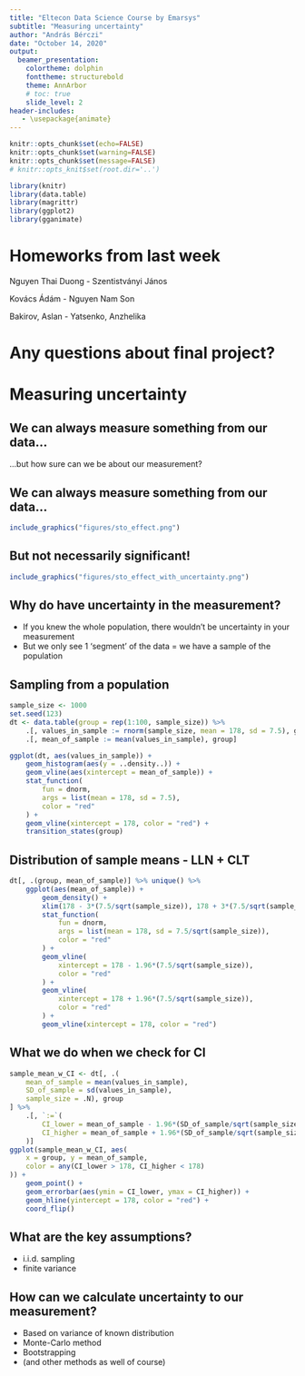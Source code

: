 ```yaml
---
title: "Eltecon Data Science Course by Emarsys"
subtitle: "Measuring uncertainty"
author: "András Bérczi"
date: "October 14, 2020"
output:
  beamer_presentation:
    colortheme: dolphin
    fonttheme: structurebold
    theme: AnnArbor
    # toc: true
    slide_level: 2
header-includes:
   - \usepackage{animate}
---
```


```r
knitr::opts_chunk$set(echo=FALSE)
knitr::opts_chunk$set(warning=FALSE)
knitr::opts_chunk$set(message=FALSE)
# knitr::opts_knit$set(root.dir='..')

library(knitr)
library(data.table)
library(magrittr)
library(ggplot2)
library(gganimate)
```

# Homeworks from last week

Nguyen Thai Duong - Szentistványi János

Kovács Ádám - Nguyen Nam Son

Bakirov, Aslan - Yatsenko, Anzhelika

# Any questions about final project?

# Measuring uncertainty

## We can always measure something from our data...

...but how sure can we be about our measurement?

## We can always measure something from our data...

```r
include_graphics("figures/sto_effect.png")
```

## But not necessarily significant!

```r
include_graphics("figures/sto_effect_with_uncertainty.png")
```

## Why do have uncertainty in the measurement?

- If you knew the whole population, there wouldn't be uncertainty in your measurement
- But we only see 1 'segment' of the data = we have a sample of the population

## Sampling from a population

```r
sample_size <- 1000
set.seed(123)
dt <- data.table(group = rep(1:100, sample_size)) %>%
    .[, values_in_sample := rnorm(sample_size, mean = 178, sd = 7.5), group] %>%
    .[, mean_of_sample := mean(values_in_sample), group]

ggplot(dt, aes(values_in_sample)) +
    geom_histogram(aes(y = ..density..)) +
    geom_vline(aes(xintercept = mean_of_sample)) +
    stat_function(
    	fun = dnorm,
    	args = list(mean = 178, sd = 7.5),
    	color = "red"
    ) +
    geom_vline(xintercept = 178, color = "red") +
    transition_states(group)
```

## Distribution of sample means - LLN + CLT

```r
dt[, .(group, mean_of_sample)] %>% unique() %>%
	ggplot(aes(mean_of_sample)) +
		geom_density() +
        xlim(178 - 3*(7.5/sqrt(sample_size)), 178 + 3*(7.5/sqrt(sample_size))) +
        stat_function(
        	fun = dnorm,
        	args = list(mean = 178, sd = 7.5/sqrt(sample_size)),
        	color = "red"
        ) +
		geom_vline(
			xintercept = 178 - 1.96*(7.5/sqrt(sample_size)),
			color = "red"
		) +
		geom_vline(
			xintercept = 178 + 1.96*(7.5/sqrt(sample_size)),
			color = "red"
		) +
		geom_vline(xintercept = 178, color = "red")
```

## What we do when we check for CI

```r
sample_mean_w_CI <- dt[, .(
    mean_of_sample = mean(values_in_sample),
    SD_of_sample = sd(values_in_sample),
    sample_size = .N), group
] %>%
    .[, `:=`(
        CI_lower = mean_of_sample - 1.96*(SD_of_sample/sqrt(sample_size)),
        CI_higher = mean_of_sample + 1.96*(SD_of_sample/sqrt(sample_size))
    )]
ggplot(sample_mean_w_CI, aes(
	x = group, y = mean_of_sample,
	color = any(CI_lower > 178, CI_higher < 178)
)) +
    geom_point() +
    geom_errorbar(aes(ymin = CI_lower, ymax = CI_higher)) +
    geom_hline(yintercept = 178, color = "red") +
    coord_flip()
```

## What are the key assumptions?

- i.i.d. sampling
- finite variance

## How can we calculate uncertainty to our measurement?

- Based on variance of known distribution
- Monte-Carlo method
- Bootstrapping
- (and other methods as well of course)

